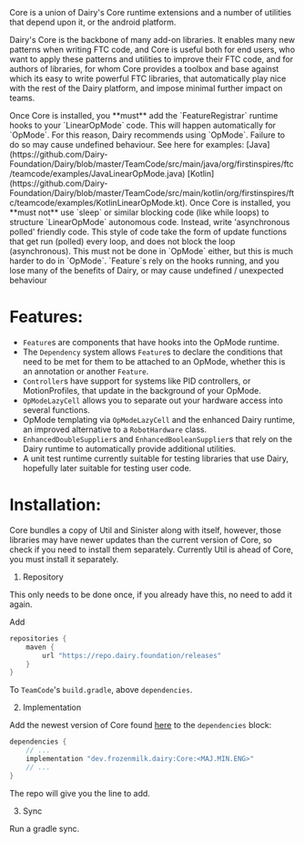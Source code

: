 <Note>
Core is a union of Dairy's Core runtime extensions and a number of utilities
that depend upon it, or the android platform.
</Note>

Dairy's Core is the backbone of many add-on libraries. It enables many new
patterns when writing FTC code, and Core is useful both for end users, who want
to apply these patterns and utilities to improve their FTC code, and for authors
of libraries, for whom Core provides a toolbox and base against which its easy
to write powerful FTC libraries, that automatically play nice with the rest of
the Dairy platform, and impose minimal further impact on teams.

<Warning>
Once Core is installed, you **must** add the `FeatureRegistrar` runtime hooks to
your `LinearOpMode` code. This will happen automatically for `OpMode`. For this
reason, Dairy recommends using `OpMode`. Failure to do so may cause undefined
behaviour. See here for examples: [Java](https://github.com/Dairy-Foundation/Dairy/blob/master/TeamCode/src/main/java/org/firstinspires/ftc/teamcode/examples/JavaLinearOpMode.java)
[Kotlin](https://github.com/Dairy-Foundation/Dairy/blob/master/TeamCode/src/main/kotlin/org/firstinspires/ftc/teamcode/examples/KotlinLinearOpMode.kt).
</Warning>
<Warning>
Once Core is installed, you **must not** use `sleep` or similar blocking code
(like while loops) to structure `LinearOpMode` autonomous code. Instead, write
'asynchronous polled' friendly code. This style of code take the form of update
functions that get run (polled) every loop, and does not block the loop
(asynchronous). This must not be done in `OpMode` either, but this is much
harder to do in `OpMode`. `Feature`s rely on the hooks running, and you lose
many of the benefits of Dairy, or may cause undefined / unexpected behaviour
</Warning>

# Features:
- `Feature`s are components that have hooks into the OpMode runtime.
- The `Dependency` system allows `Feature`s to declare the conditions that need
  to be met for them to be attached to an OpMode, whether this is an annotation
  or another `Feature`.
- `Controller`s have support for systems like PID controllers, or
  MotionProfiles, that update in the background of your OpMode.
- `OpModeLazyCell` allows you to separate out your hardware access into several
  functions.
- OpMode templating via `OpModeLazyCell` and the enhanced Dairy runtime, an
  improved alternative to a `RobotHardware` class.
- `EnhancedDoubleSupplier`s and `EnhancedBooleanSupplier`s that rely on the
  Dairy runtime to automatically provide additional utilities.
- A unit test runtime currently suitable for testing libraries that use Dairy,
  hopefully later suitable for testing user code.

# Installation:
<Note>
Core bundles a copy of Util and Sinister along with itself, however, those
libraries may have newer updates than the current version of Core, so check if
you need to install them separately.
</Note>

<Warning>
Currently Util is ahead of Core, you must install it separately.
</Warning>

1. Repository

<Info>
This only needs to be done once, if you already have this, no need to add it
again.
</Info>

Add

```gradle
repositories {
	maven {
		url "https://repo.dairy.foundation/releases"
	}
}
```

To `TeamCode`'s `build.gradle`, above `dependencies`.

2. Implementation

Add the newest version of Core found
[here](https://repo.dairy.foundation/#/releases/dev/frozenmilk/dairy/Core) to
the `dependencies` block:

```gradle
dependencies {
	// ...
	implementation "dev.frozenmilk.dairy:Core:<MAJ.MIN.ENG>"
	// ...
}
```

The repo will give you the line to add.

3. Sync

Run a gradle sync.
